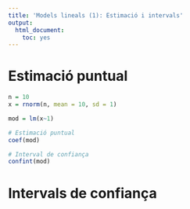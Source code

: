 ```yaml
---
title: 'Models lineals (1): Estimació i intervals'
output:
  html_document:
    toc: yes
---
```


# Estimació puntual

```r
n = 10
x = rnorm(n, mean = 10, sd = 1)

mod = lm(x~1)

# Estimació puntual
coef(mod)

# Interval de confiança
confint(mod)
```






# Intervals de confiança
